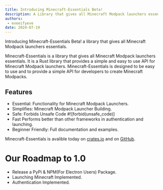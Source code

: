 ```yaml
---
title: Introducing Minecraft-Essentials Beta!
description: A Library that gives all Minecraft Modpack launchers essentials
authors:
 - eveeifyeve
date: 2024-07-19
---
```



Introducing Minecraft-Essentials Beta! a library that gives all Minecraft Modpack launchers essentials.

Minecraft-Essentials is a library that gives all Minecraft Modpack launchers essentials. It is a Rust library that provides a simple and easy to use API for Minecraft Modpack launchers. Minecraft-Essentials is designed to be easy to use and to provide a simple API for developers to create Minecraft Modpacks.

## Features

- Essential: Functionality for Minecraft Modpack Launchers.
- Simplifies: Minecraft Modpack Launcher Building.
- Safe: Forbids Unsafe Code #![forbid(unsafe_code)]
- Fast Performs better than other frameworks in authentication and launching.
- Beginner Friendly: Full documentation and examples.

Minecraft-Essentials is avalible today on [crates.io](https://crates.io/crates/minecraft-essentials) and on [GitHub](https://github.com/minecraft-essentials/minecraft-essentials).



# Our Roadmap to 1.0 

- Release a PyPi & NPM(For Electron Users) Package.  
- Launching Minecraft Implemented.
- Authentication Implemented.



